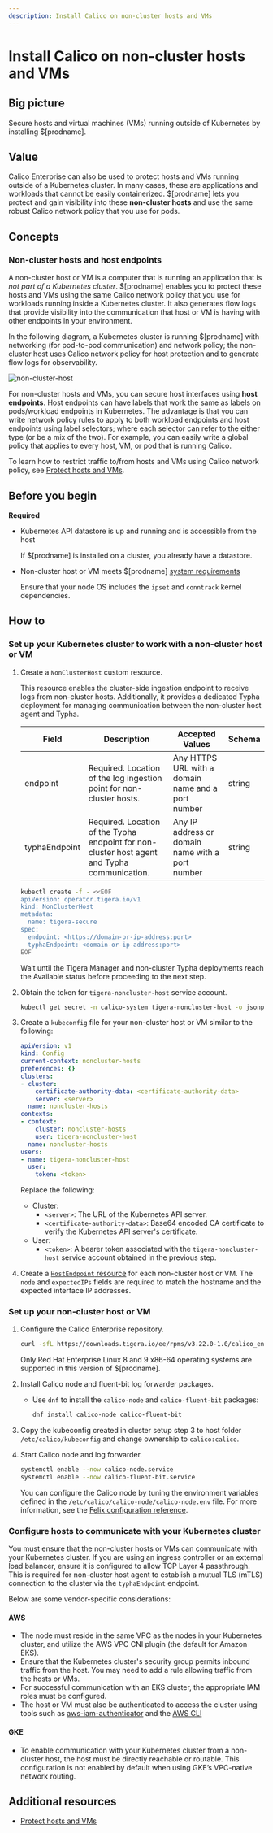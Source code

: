 ```yaml
---
description: Install Calico on non-cluster hosts and VMs
---
```


# Install Calico on non-cluster hosts and VMs

## Big picture

Secure hosts and virtual machines (VMs) running outside of Kubernetes by installing $[prodname].

## Value

Calico Enterprise can also be used to protect hosts and VMs running outside of a Kubernetes cluster. In many cases, these are applications and workloads that cannot be easily containerized. $[prodname] lets you protect and gain visibility into these **non-cluster hosts** and use the same robust Calico network policy that you use for pods.

## Concepts

### Non-cluster hosts and host endpoints

A non-cluster host or VM is a computer that is running an application that is _not part of a Kubernetes cluster_. $[prodname] enables you to protect these hosts and VMs using the same Calico network policy that you use for workloads running inside a Kubernetes cluster. It also generates flow logs that provide visibility into the communication that host or VM is having with other endpoints in your environment.

In the following diagram, a Kubernetes cluster is running $[prodname] with networking (for pod-to-pod communication) and network policy; the non-cluster host uses Calico network policy for host protection and to generate flow logs for observability.

![non-cluster-host](/img/calico-enterprise/non-cluster-host.png)

For non-cluster hosts and VMs, you can secure host interfaces using **host endpoints**. Host endpoints can have labels that work the same as labels on pods/workload endpoints in Kubernetes. The advantage is that you can write network policy rules to apply to both workload endpoints and host endpoints using label selectors; where each selector can refer to the either type (or be a mix of the two). For example, you can easily write a global policy that applies to every host, VM, or pod that is running Calico.

To learn how to restrict traffic to/from hosts and VMs using Calico network policy, see [Protect hosts and VMs](../../network-policy/hosts/protect-hosts.mdx).

## Before you begin

**Required**

- Kubernetes API datastore is up and running and is accessible from the host

  If $[prodname] is installed on a cluster, you already have a datastore.

- Non-cluster host or VM meets $[prodname] [system requirements](../install-on-clusters/requirements.mdx)

  Ensure that your node OS includes the `ipset` and `conntrack` kernel dependencies.

## How to

### Set up your Kubernetes cluster to work with a non-cluster host or VM

1. Create a `NonClusterHost` custom resource.

    This resource enables the cluster-side ingestion endpoint to receive logs from non-cluster hosts. Additionally, it provides a dedicated Typha deployment for managing communication between the non-cluster host agent and Typha.

    | Field         | Description                                                          | Accepted Values                                                          | Schema |
    | ------------- | -------------------------------------------------------------------- | ------------------------------------------------------------------------ | ------ |
    | endpoint      | Required. Location of the log ingestion point for non-cluster hosts. | Any HTTPS URL with a domain name and a port number                       | string |
    | typhaEndpoint | Required. Location of the Typha endpoint for non-cluster host agent and Typha communication. | Any IP address or domain name with a port number | string |

    ```bash
    kubectl create -f - <<EOF
    apiVersion: operator.tigera.io/v1
    kind: NonClusterHost
    metadata:
      name: tigera-secure
    spec:
      endpoint: <https://domain-or-ip-address:port>
      typhaEndpoint: <domain-or-ip-address:port>
    EOF
    ```

    Wait until the Tigera Manager and non-cluster Typha deployments reach the Available status before proceeding to the next step.

2. Obtain the token for `tigera-noncluster-host` service account.

    ```bash
    kubectl get secret -n calico-system tigera-noncluster-host -o jsonpath='{.data.token}' | base64 --decode
    ```

3. Create a `kubeconfig` file for your non-cluster host or VM similar to the following:

    ```yaml
    apiVersion: v1
    kind: Config
    current-context: noncluster-hosts
    preferences: {}
    clusters:
    - cluster:
        certificate-authority-data: <certificate-authority-data>
        server: <server>
      name: noncluster-hosts
    contexts:
    - context:
        cluster: noncluster-hosts
        user: tigera-noncluster-host
      name: noncluster-hosts
    users:
    - name: tigera-noncluster-host
      user:
        token: <token>
    ```

    Replace the following:
    - Cluster:
      - `<server>`: The URL of the Kubernetes API server.
      - `<certificate-authority-data>`: Base64 encoded CA certificate to verify the Kubernetes API server's certificate.
    - User:
      - `<token>`: A bearer token associated with the `tigera-noncluster-host` service account obtained in the previous step.

4. Create a [`HostEndpoint` resource](../../reference/host-endpoints/overview.mdx) for each non-cluster host or VM. The `node` and `expectedIPs` fields are required to match the hostname and the expected interface IP addresses.

### Set up your non-cluster host or VM

1. Configure the Calico Enterprise repository.

    ```bash
    curl -sfL https://downloads.tigera.io/ee/rpms/v3.22.0-1.0/calico_enterprise.repo -o /etc/yum.repos.d/calico-enterprise.repo
    ```

    Only Red Hat Enterprise Linux 8 and 9 x86-64 operating systems are supported in this version of $[prodname].

1. Install Calico node and fluent-bit log forwarder packages.

    - Use `dnf` to install the `calico-node` and `calico-fluent-bit` packages:

      ```bash
      dnf install calico-node calico-fluent-bit
      ```

1. Copy the kubeconfig created in cluster setup step 3 to host folder `/etc/calico/kubeconfig` and change ownership to `calico:calico`.

1. Start Calico node and log forwarder.

    ```bash
    systemctl enable --now calico-node.service
    systemctl enable --now calico-fluent-bit.service
    ```

    You can configure the Calico node by tuning the environment variables defined in the `/etc/calico/calico-node/calico-node.env` file. For more information, see the [Felix configuration reference](../../reference/resources/felixconfig.mdx).

### Configure hosts to communicate with your Kubernetes cluster

You must ensure that the non-cluster hosts or VMs can communicate with your Kubernetes cluster. If you are using an ingress controller or an external load balancer, ensure it is configured to allow TCP Layer 4 passthrough. This is required for non-cluster host agent to establish a mutual TLS (mTLS) connection to the cluster via the `typhaEndpoint` endpoint.

Below are some vendor-specific considerations:

#### AWS

- The node must reside in the same VPC as the nodes in your Kubernetes cluster, and utilize the AWS VPC CNI plugin (the default for Amazon EKS).
- Ensure that the Kubernetes cluster's security group permits inbound traffic from the host. You may need to add a rule allowing traffic from the hosts or VMs.
- For successful communication with an EKS cluster, the appropriate IAM roles must be configured.
- The host or VM must also be authenticated to access the cluster using tools such as [aws-iam-authenticator](https://docs.aws.amazon.com/eks/latest/userguide/install-aws-iam-authenticator.html) and the [AWS CLI](https://docs.aws.amazon.com/cli/latest/userguide/cli-chap-install.html)

#### GKE

- To enable communication with your Kubernetes cluster from a non-cluster host, the host must be directly reachable or routable. This configuration is not enabled by default when using GKE’s VPC-native network routing.

## Additional resources

- [Protect hosts and VMs](../../network-policy/hosts/protect-hosts.mdx)
